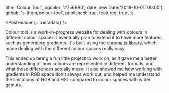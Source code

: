 
  title: 'Colour Tool',
  bgcolor: '#756BB0',
  date: new Date('2018-10-01T00:00'),
  github: 's-thom/colour-tool',
  published: true,
  featured: true,
};

<PostHeader {...metadata} />

Colour tool is a work-in-progress website for dealing with colours in different colour spaces. I eventually plan to extend it to have more features, such as generating gradients. It's built using the [chroma.js library](https://gka.github.io/chroma.js/), which made dealing with the different colour spaces really easy.

This ended up being a fun little project to work on, as it gave me a better understanding of how colours are represented in different formats, and what those differences actually mean. It also showed me how working with gradients in RGB space don't always work out, and helped me understand the limitations of RGB and HSL compared to colour spaces with wider gamuts.

<Link url="https://colour.sthom.kiwi" title="View the site"></Link>
